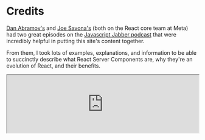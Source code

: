 
# Credits

[Dan Abramov's](https://twitter.com/dan_abramov) and [Joe Savona's](https://twitter.com/en_JS) (both on the React core team at <MetaLogo width={30}/> Meta) had two great episodes on the [Javascript Jabber podcast](https://topenddevs.com/podcasts/javascript-jabber) that were incredibly helpful in putting this site's content together.

From them, I took lots of examples, explanations, and information to be able to succinctly describe what React Server Components are, why they're an evolution of React, and their benefits.

<iframe style={{ borderRadius: "12px" }}
		src="https://open.spotify.com/embed/episode/0kLSeC8p9xTKlhDw31c0NS?utm_source=generator&theme=0" width="100%"
		height="152" allow="clipboard-write; encrypted-media"
		loading="lazy"
		className="my-4"/>
<iframe style={{ borderRadius: "12px" }}
		src="https://open.spotify.com/embed/episode/5n95DYg4LiYpQMRpdjF4Wq?utm_source=generator&theme=0" width="100%"
		height="152" allow="autoplay; clipboard-write; encrypted-media; fullscreen; picture-in-picture"
		loading="lazy"
		className="my-4"/>

Dan Abramov's GitHub discussion, ["RSC from Scratch. Pt. 1: Server Components"](https://github.com/reactwg/server-components/discussions/5) was also very insightful in taking a first principles approach to understanding server components and how they work.

If you're looking for a less technical overview, [Sam Selikoff](https://twitter.com/samselikoff) and [Ryan Toronto](https://twitter.com/ryantotweets) from [BuildUI](https://buildui.com) and the [Frontend First](https://frontendfirst.fm) podcast have a great episode on Server Components breaking down their high-level differences from the current React model.

<iframe style={{ borderRadius: "12px" }}
		src="https://open.spotify.com/embed/episode/4HPrvG4ucwStaRimmL5kns?utm_source=generator" width="100%"
		height="152" allow="autoplay; clipboard-write; encrypted-media"
		loading="lazy"
		className="my-4"/>

Ryan Florence, one of the core team members and creators of [<ReactRouterLogo width={30}/> React Router](https://reactrouter.com) and [<RemixLogo width={20} /> Remix](https://remix.run), also has a great Twitter thread to explain the mental model of React Server Components as simply as possible:

<Tweet id="1661717887319670784"/>

[Kent C. Dodds](https://twitter.com/kentcdodds) (formerly on the <RemixLogo width={20} /> Remix team and now working on [EpicWeb.dev](https://epicweb.dev)) has a great, free intro to React course that teaches a lot about going from explicit `React.createElement(){:js}` calls to JSX and what that looks like under the hood, which is super helpful to understand and differentiate the mental model between server and client components.

It was also very helpful to learn about React components and elements and their architecture from a much more technical standpoint from Dan Abramov's [React Components, Elements, and Instances](https://medium.com/@dan_abramov/react-components-elements-and-instances-90800811f8ca) post on Medium from the early days of React pre-Hooks.

The official React docs are some of the best maintained docs I've read through, especially the new updated ones, and the docs about [reconciliation](https://legacy.reactjs.org/docs/reconciliation.html) and [resetting state](https://react.dev/learn/preserving-and-resetting-state) were incredibly insightful. As were the [effects](https://react.dev/learn/synchronizing-with-effects) and [state](https://react.dev/learn/state-a-components-memory) docs, though those are typically information found in any React course/video for entry level devs.

[Theo (@t3dotgg)](https://twitter.com/t3dotgg) from [<PingLogo width={40} /> Ping.gg](https://ping.gg) has two great videos that help explain the mental model behind [Remix and Next.js data flows](https://youtu.be/d6lKEV_3kxQ?t=759), as well as what [Server-Side Rendering does](https://www.youtube.com/watch?v=d2yNsZd5PMs) (in Next.js at least, but it's all about the same everywhere in terms of mental models).

Both videos were foundational in understanding why Server Components aren't an abstraction away from SSR, nor are they solving problems that SSR or existing meta-frameworks solved already.

[This livestream](https://www.youtube.com/watch?v=h7tur48JSaw) from Kent C. Dodds, Dan Abramov, and Joe Savona on Server Components and how their mental model differs from existing solutions is also a great watch if you'd like to dive deeper into the weeds, and although it is a bit "spicy" as a commenter put it, each perspective gave a great amount of insight into where the landscape is for data-fetching/rendering solutions in React today.

Finally, [<NextJSLogo width={28}/> Next.js's docs for the new app router](https://nextjs.org/docs/app) were incredibly helpful in learning what it looks like to get up and running with React Server Components either from new project or from an incrementally adopted standpoint. The information there on how [fetches work in server components](https://nextjs.org/docs/app/building-your-application/data-fetching/fetching), deduplication, the new ["server actions"](https://nextjs.org/docs/app/building-your-application/data-fetching/server-actions) feature, etc. were all well explained, and helped me migrate two (small) production apps from the pages router to the app router for work without any issues with stability, bugs, or data leaks from server to client.

<BlogFooter previousPost="Home Page" previousHref="/" nextPost="What are React Server Components?" nextHref="/what-are-react-server-components"  />
